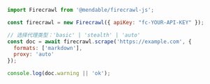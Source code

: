 ```js Node
import Firecrawl from '@mendable/firecrawl-js';

const firecrawl = new Firecrawl({ apiKey: "fc-YOUR-API-KEY" });

// 选择代理类型：'basic' | 'stealth' | 'auto'
const doc = await firecrawl.scrape('https://example.com', {
  formats: ['markdown'],
  proxy: 'auto'
});

console.log(doc.warning || 'ok');
```
